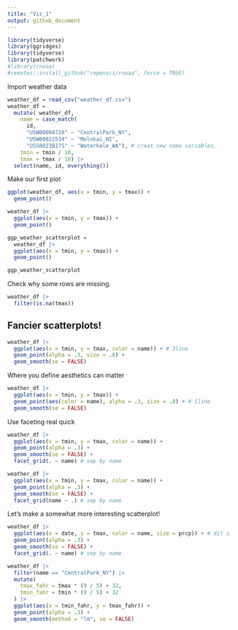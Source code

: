 ```yaml
---
title: "Vis_1"
output: github_document
---
```


```r
library(tidyverse)
library(ggridges)
library(tidyverse)
library(patchwork)
#library(rnoaa)
#remotes::install_github("ropensci/rnoaa", force = TRUE)
```

Import weather data

```r
weather_df = read_csv("weather_df.csv")
weather_df = 
  mutate( weather_df,
    name = case_match(
      id, 
      "USW00094728" ~ "CentralPark_NY", 
      "USW00022534" ~ "Molokai_HI",
      "USS0023B17S" ~ "Waterhole_WA"), # creat new name variables.
    tmin = tmin / 10,
    tmax = tmax / 10) |>
  select(name, id, everything())

```

Make our first plot

```r
ggplot(weather_df, aes(x = tmin, y = tmax)) +
  geom_point()

```

```r
weather_df |> 
  ggplot(aes(x = tmin, y = tmax)) +
  geom_point()

```
```r
ggp_weather_scatterplot = 
  weather_df |> 
  ggplot(aes(x = tmin, y = tmax)) +
  geom_point()

ggp_weather_scatterplot
```

Check why some rows are missing.
```r
weather_df |> 
  filter(is.na(tmax))
```

## Fancier scatterplots!

```r
weather_df |> 
  ggplot(aes(x = tmin, y = tmax, color = name)) + # 3line
  geom_point(alpha = .3, size = .8) +
  geom_smooth(se = FALSE)
```

Where you define aesthetics can matter

```r
weather_df |> 
  ggplot(aes(x = tmin, y = tmax)) +
  geom_point(aes(color = name), alpha = .3, size = .8) + # 1line
  geom_smooth(se = FALSE)
```

Use faceting real quick

```r
weather_df |> 
  ggplot(aes(x = tmin, y = tmax, color = name)) +
  geom_point(alpha = .3) + 
  geom_smooth(se = FALSE) +
  facet_grid(. ~ name) # sep by name 
```

```r
weather_df |> 
  ggplot(aes(x = tmin, y = tmax, color = name)) +
  geom_point(alpha = .3) + 
  geom_smooth(se = FALSE) +
  facet_grid(name ~ .) # sep by name 
```

Let's make a somewhat more interesting scatterplot!

```r
weather_df |> 
  ggplot(aes(x = date, y = tmax, color = name, size = prcp)) + # dif size of point
  geom_point(alpha = .3) + 
  geom_smooth(se = FALSE) +
  facet_grid(. ~ name) # sep by name 
```

```r
weather_df |> 
  filter(name == "CentralPark_NY") |> 
  mutate(
    tmax_fahr = tmax * (9 / 5) + 32,
    tmin_fahr = tmin * (9 / 5) + 32
  ) |> 
  ggplot(aes(x = tmin_fahr, y = tmax_fahr)) + 
  geom_point(alpha = .3) + 
  geom_smooth(method = "lm", se = FALSE)  
```








